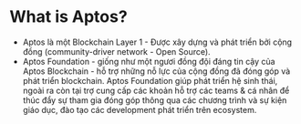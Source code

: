 # What is Aptos?

- Aptos là một Blockchain Layer 1 - Được xây dựng và phát triển bởi cộng đồng (community-driver network - Open Source).
- Aptos Foundation - giống như một ngươi đồng đội đáng tin cậy của Aptos Blockchain - hỗ trợ những nỗ lực của cộng đồng đã đóng góp và phát triển blockchain. Aptos Foundation giúp phát triển hệ sinh thái, ngoài ra còn tại trợ cung cấp các khoản hỗ trợ các teams & cá nhân để thúc đẩy sự tham gia đóng góp thông qua các chương trình và sự kiện giáo dục, đào tạo các development phát triển trên ecosystem.
